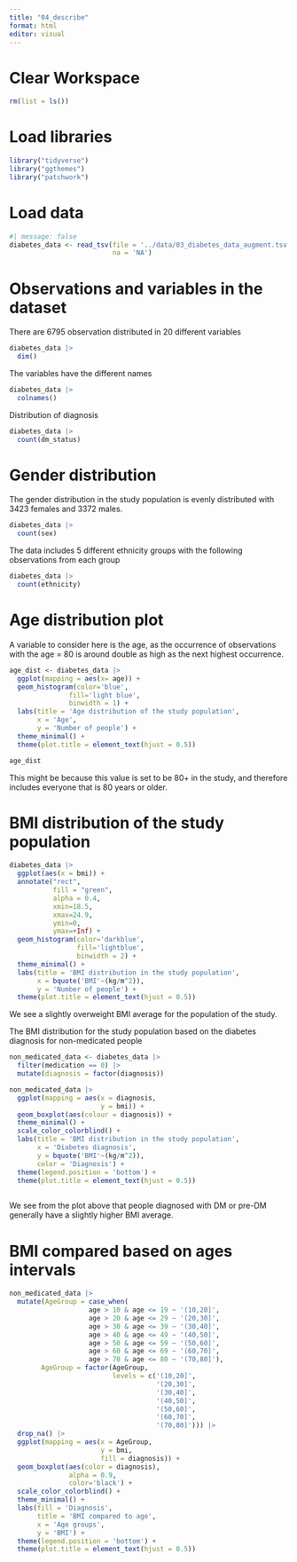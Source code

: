 ```yaml
---
title: "04_describe"
format: html
editor: visual
---
```


# Clear Workspace

```r
rm(list = ls())
```

# Load libraries

```r
library("tidyverse")
library("ggthemes")
library("patchwork")
```

# Load data

```r
#| message: false
diabetes_data <- read_tsv(file = '../data/03_diabetes_data_augment.tsv',
                          na = 'NA')

```

# Observations and variables in the dataset

There are 6795 observation distributed in 20 different variables

```r
diabetes_data |>
  dim()
```

The variables have the different names

```r
diabetes_data |> 
  colnames()
```

Distribution of diagnosis
```r
diabetes_data |>
  count(dm_status)
```

# Gender distribution

The gender distribution in the study population is evenly distributed with 3423 females and 3372 males.

```r
diabetes_data |>
  count(sex)
```

The data includes 5 different ethnicity groups with the following observations from each group

```r
diabetes_data |> 
  count(ethnicity)
```

# Age distribution plot

A variable to consider here is the age, as the occurrence of observations with the age = 80 is around double as high as the next highest occurrence.

```r
age_dist <- diabetes_data |> 
  ggplot(mapping = aes(x= age)) +
  geom_histogram(color='blue',
               fill='light blue',
               binwidth = 1) +
  labs(title = 'Age distribution of the study population',
       x = 'Age',
       y = 'Number of people') +
  theme_minimal() +
  theme(plot.title = element_text(hjust = 0.5))

age_dist
```

This might be because this value is set to be 80+ in the study, and therefore includes everyone that is 80 years or older.

# BMI distribution of the study population

```r
diabetes_data |>
  ggplot(aes(x = bmi)) +
  annotate("rect", 
           fill = "green", 
           alpha = 0.4, 
           xmin=18.5, 
           xmax=24.9, 
           ymin=0, 
           ymax=+Inf) +
  geom_histogram(color='darkblue', 
                 fill='lightblue', 
                 binwidth = 2) +
  theme_minimal() +
  labs(title = 'BMI distribution in the study population',
       x = bquote('BMI'~(kg/m^2)),
       y = 'Number of people') +
  theme(plot.title = element_text(hjust = 0.5))
```

We see a slightly overweight BMI average for the population of the study.

The BMI distribution for the study population based on the diabetes diagnosis for non-medicated people

```r
non_medicated_data <- diabetes_data |>
  filter(medication == 0) |> 
  mutate(diagnosis = factor(diagnosis))

non_medicated_data |> 
  ggplot(mapping = aes(x = diagnosis,
                       y = bmi)) +
  geom_boxplot(aes(colour = diagnosis)) +
  theme_minimal() +
  scale_color_colorblind() +
  labs(title = 'BMI distribution in the study population',
       x = 'Diabetes diagnosis',
       y = bquote('BMI'~(kg/m^2)),
       color = 'Diagnosis') +
  theme(legend.position = 'bottom') +
  theme(plot.title = element_text(hjust = 0.5))
  
```

We see from the plot above that people diagnosed with DM or pre-DM generally have a slightly higher BMI average.

# BMI compared based on ages intervals

```r
non_medicated_data |> 
  mutate(AgeGroup = case_when(
                    age > 10 & age <= 19 ~ '(10,20]',
                    age > 20 & age <= 29 ~ '(20,30]',
                    age > 30 & age <= 39 ~ '(30,40]',
                    age > 40 & age <= 49 ~ '(40,50]',
                    age > 50 & age <= 59 ~ '(50,60]',
                    age > 60 & age <= 69 ~ '(60,70]',
                    age > 70 & age <= 80 ~ '(70,80]'),
        AgeGroup = factor(AgeGroup,
                          levels = c('(10,20]',
                                     '(20,30]',
                                     '(30,40]',
                                     '(40,50]',
                                     '(50,60]',
                                     '(60,70]',
                                     '(70,80]'))) |>
  drop_na() |>
  ggplot(mapping = aes(x = AgeGroup,
                       y = bmi,
                       fill = diagnosis)) +
  geom_boxplot(aes(color = diagnosis),
               alpha = 0.9,
               color='black') + 
  scale_color_colorblind() +
  theme_minimal() +
  labs(fill = 'Diagnosis',
       title = 'BMI compared to age',
       x = 'Age groups',
       y = 'BMI') +
  theme(legend.position = 'bottom') +
  theme(plot.title = element_text(hjust = 0.5))
```


